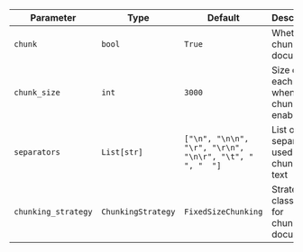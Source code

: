 | Parameter | Type | Default | Description |
| --- | --- | --- | --- |
| `chunk` | `bool` | `True` | Whether to chunk the documents |
| `chunk_size` | `int` | `3000` | Size of each chunk when chunking is enabled |
| `separators` | `List[str]` | `["\n", "\n\n", "\r", "\r\n", "\n\r", "\t", " ", "  "]` | List of separators used for chunking text |
| `chunking_strategy` | `ChunkingStrategy` | `FixedSizeChunking` | Strategy class used for chunking documents |
